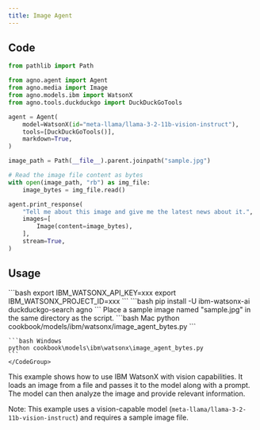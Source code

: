 ```yaml
---
title: Image Agent
---
```


## Code

```python cookbook/models/ibm/watsonx/image_agent_bytes.py
from pathlib import Path

from agno.agent import Agent
from agno.media import Image
from agno.models.ibm import WatsonX
from agno.tools.duckduckgo import DuckDuckGoTools

agent = Agent(
    model=WatsonX(id="meta-llama/llama-3-2-11b-vision-instruct"),
    tools=[DuckDuckGoTools()],
    markdown=True,
)

image_path = Path(__file__).parent.joinpath("sample.jpg")

# Read the image file content as bytes
with open(image_path, "rb") as img_file:
    image_bytes = img_file.read()

agent.print_response(
    "Tell me about this image and give me the latest news about it.",
    images=[
        Image(content=image_bytes),
    ],
    stream=True,
)
```

## Usage

<Steps>
  <Snippet file="create-venv-step.mdx" />

  <Step title="Set your API key">
    ```bash
    export IBM_WATSONX_API_KEY=xxx
    export IBM_WATSONX_PROJECT_ID=xxx
    ```
  </Step>

  <Step title="Install libraries">
    ```bash
    pip install -U ibm-watsonx-ai duckduckgo-search agno
    ```
  </Step>

  <Step title="Add sample image">
    Place a sample image named "sample.jpg" in the same directory as the script.
  </Step>

  <Step title="Run Agent">
    <CodeGroup>
    ```bash Mac
    python cookbook/models/ibm/watsonx/image_agent_bytes.py
    ```

    ```bash Windows
    python cookbook\models\ibm\watsonx\image_agent_bytes.py
    ```
    </CodeGroup>
  </Step>
</Steps>

This example shows how to use IBM WatsonX with vision capabilities. It loads an image from a file and passes it to the model along with a prompt. The model can then analyze the image and provide relevant information.

Note: This example uses a vision-capable model (`meta-llama/llama-3-2-11b-vision-instruct`) and requires a sample image file. 